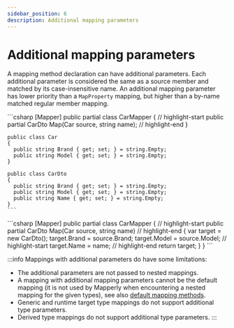 ```yaml
---
sidebar_position: 6
description: Additional mapping parameters
---
```


# Additional mapping parameters


A mapping method declaration can have additional parameters.
Each additional parameter is considered the same as a source member and matched by its case-insensitive name.
An additional mapping parameter has lower priority than a `MapProperty` mapping,
but higher than a by-name matched regular member mapping.

<Tabs>
  <TabItem default label="Declaration" value="declaration">
    ```csharp
    [Mapper]
    public partial class CarMapper
    {
      // highlight-start
      public partial CarDto Map(Car source, string name);
      // highlight-end
    }
    
    public class Car
    {
      public string Brand { get; set; } = string.Empty;
      public string Model { get; set; } = string.Empty;
    }

    public class CarDto
    {
      public string Brand { get; set; } = string.Empty;
      public string Model { get; set; } = string.Empty;
      public string Name { get; set; } = string.Empty;
    }
    ```

  </TabItem>
  <TabItem default label="Generated code" value="generated">
    ```csharp
    [Mapper]
    public partial class CarMapper
    {
      // highlight-start
      public partial CarDto Map(Car source, string name)
      // highlight-end
      {
        var target = new CarDto();
        target.Brand = source.Brand;
        target.Model = source.Model;
        // highlight-start
        target.Name = name;
        // highlight-end
        return target;
      } 
    }
    ```
  </TabItem>
</Tabs>

:::info
Mappings with additional parameters do have some limitations:

- The additional parameters are not passed to nested mappings.
- A mapping with additional mapping parameters cannot be the default mapping
  (it is not used by Mapperly when encountering a nested mapping for the given types),
  see also [default mapping methods](./user-implemented-methods.mdx##default-mapping-methods).
- Generic and runtime target type mappings do not support additional type parameters.
- Derived type mappings do not support additional type parameters.
  :::
